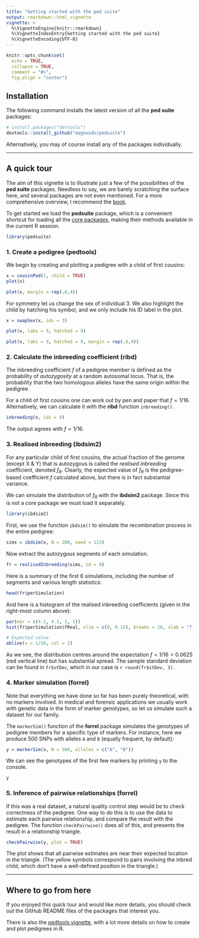 ```yaml
---
title: "Getting started with the ped suite"
output: rmarkdown::html_vignette
vignette: >
  %\VignetteEngine{knitr::rmarkdown}
  %\VignetteIndexEntry{Getting started with the ped suite}
  %\VignetteEncoding{UTF-8}
---
```


```r
knitr::opts_chunk$set(
  echo = TRUE,
  collapse = TRUE,
  comment = "#>",
  fig.align = "center")
```

## Installation

The following command installs the latest version of all the **ped suite** packages:

``` r
# install.packages("devtools")
devtools::install_github("magnusdv/pedsuite")
```

Alternatively, you may of course install any of the packages individually.

---


## A quick tour
The aim of this vignette is to illustrate just a few of the possibilities of the **ped suite** packages. Needless to say, we are barely scratching the surface here, and several packages are not even mentioned. For a more comprehensive overview, I recommend the [book](https://magnusdv.github.io/pedsuite/articles/publications.html#book).

To get started we load the **pedsuite** package, which is a convenient shortcut for loading all the [core packages](https://magnusdv.github.io/pedsuite/#core-packages), making their methods available in the current R session.

```r
library(pedsuite)
```

### 1. Create a pedigree (**pedtools**)
We begin by creating and plotting a pedigree with a child of first cousins:
```r
x = cousinPed(1, child = TRUE)
plot(x)
```
```r
plot(x, margin = rep(.8,4))
```

For symmetry let us change the sex of individual 3. We also highlight the child by hatching his symbol, and we only include his ID label in the plot.
```r
x = swapSex(x, ids = 3)

plot(x, labs = 9, hatched = 9)
```
```r
plot(x, labs = 9, hatched = 9, margin = rep(.8,4))
```

### 2. Calculate the inbreeding coefficient (**ribd**)
The inbreeding coefficient $f$ of a pedigree member is defined as the probability of *autozygosity* at a random autosomal locus. That is, the probability that the two homologous alleles have the same origin within the pedigree.

For a child of first cousins one can work out by pen and paper that $f = 1/16$. Alternatively, we can calculate it with the **ribd** function `inbreeding()`.
```r
inbreeding(x, ids = 9)
```
The output agrees with $f = 1/16$.

### 3. Realised inbreeding (**ibdsim2**)
For any particular child of first cousins, the actual fraction of the genome (except X & Y) that is autozygous is called the *realised inbreeding* coefficient, denoted $f_R$. Clearly, the expected value of $f_R$ is the pedigree-based coefficient $f$ calculated above, but there is in fact substantial variance.

We can simulate the distribution of $f_R$ with the **ibdsim2** package. Since this is not a core package we must load it separately.
```r
library(ibdsim2)
```

First, we use the function `ibdsim()` to simulate the recombination process in the entire pedigree:
```r
sims = ibdsim(x, N = 200, seed = 123)
```

Now extract the autozygous segments of each simulation.
```r
fr = realisedInbreeding(sims, id = 9)
```

Here is a summary of the first 6 simulations, including the number of segments and various length statistics:
```r
head(fr$perSimulation)
```

And here is a histogram of the realised inbreeding coefficients (given in the right-most column above):
```r
par(mar = c(4.1, 4.1, 1, 1))
hist(fr$perSimulation$fReal, xlim = c(0, 0.15), breaks = 16, xlab = "f_R", main = NULL)

# Expected value
abline(v = 1/16, col = 2)
```

As we see, the distribution centres around the expectation $f = 1/16 = 0.0625$ (red vertical line) but has substantial spread. The sample standard deviation can be found in `fr$stDev`, which in our case is `r round(fr$stDev, 3)`.

### 4. Marker simulation (**forrel**)
Note that everything we have done so far has been purely theoretical, with no markers involved. In medical and forensic applications we usually work with genetic data in the form of marker genotypes, so let us simulate such a dataset for our family.

The `markerSim()` function of the **forrel** package simulates the genotypes of pedigree members for a specific type of markers. For instance, here we produce 500 SNPs with alleles `A` and `B` (equally frequent, by default):
```r
y = markerSim(x, N = 500, alleles = c("A", "B"))
```

We can see the genotypes of the first few markers by printing `y` to the console.
```r
y
```

### 5. Inference of pairwise relationships (**forrel**)
If this was a real dataset, a natural quality control step would be to check correctness of the pedigree. One way to do this is to use the data to estimate each pairwise relationship, and compare the result with the pedigree. The function `checkPairwise()` does all of this, and presents the result in a relationship triangle.
```r
checkPairwise(y, plot = TRUE)
```

The plot shows that all pairwise estimates are near their expected location in the triangle. (The yellow symbols correspond to pairs involving the inbred child, which don't have a well-defined position in the triangle.)


---


## Where to go from here
If you enjoyed this quick tour and would like more details, you should check out the GitHub README files of the packages that interest you. 

There is also the [pedtools vignette](https://cran.r-project.org/web/packages/pedtools/vignettes/pedtools.html), with a lot more details on how to create and plot pedigrees in R.
